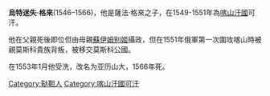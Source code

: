 '''烏特迷失·格來'''(1546–1566)，他是薩法·格來之子，在1549-1551年為[[喀山汗國|喀山汗國]]可汗。

他在父親死後即位但由母親[[蘇伊姆别姬|蘇伊姆别姬]]攝政，但在1551年俄軍第一次圍攻喀山時被親莫斯科貴族背叛，被移交莫斯科公國。

在1553年1月他受洗，改名为亚历山大，1566年死。

{{DEFAULTSORT: Utameshgaray}}
[[Category:鞑靼人|Category:鞑靼人]]
[[Category:喀山汗國可汗|Category:喀山汗國可汗]]